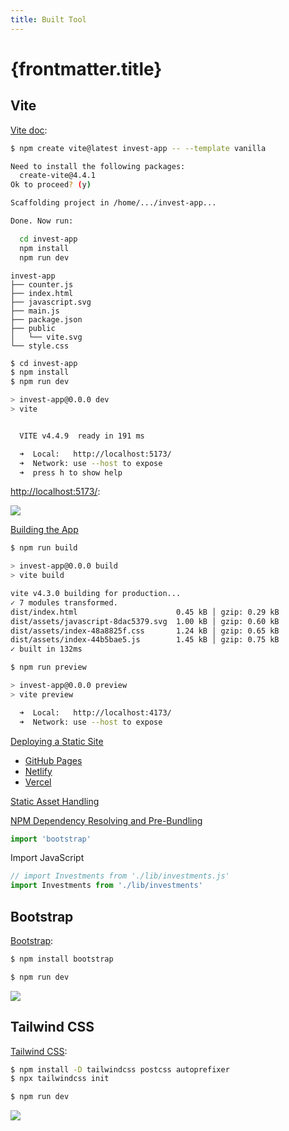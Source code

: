 ```yaml
---
title: Built Tool
---
```



# {frontmatter.title}

## Vite

[Vite doc](https://vitejs.dev/guide/):

```bash
$ npm create vite@latest invest-app -- --template vanilla

Need to install the following packages:
  create-vite@4.4.1
Ok to proceed? (y)

Scaffolding project in /home/.../invest-app...

Done. Now run:

  cd invest-app
  npm install
  npm run dev
```

```text title="Arquivos"
invest-app
├── counter.js
├── index.html
├── javascript.svg
├── main.js
├── package.json
├── public
│   └── vite.svg
└── style.css
```

```bash
$ cd invest-app
$ npm install
$ npm run dev

> invest-app@0.0.0 dev
> vite


  VITE v4.4.9  ready in 191 ms

  ➜  Local:   http://localhost:5173/
  ➜  Network: use --host to expose
  ➜  press h to show help
```

<CodeTree src="/codes/package/vite/invest-app/" />

[http://localhost:5173/](http://localhost:5173/):

![](/ls/imgs/package/vite/vite-hello.png)

[Building the App](https://vitejs.dev/guide/static-deploy.html#building-the-app)

```bash
$ npm run build

> invest-app@0.0.0 build
> vite build

vite v4.3.0 building for production...
✓ 7 modules transformed.
dist/index.html                      0.45 kB │ gzip: 0.29 kB
dist/assets/javascript-8dac5379.svg  1.00 kB │ gzip: 0.60 kB
dist/assets/index-48a8825f.css       1.24 kB │ gzip: 0.65 kB
dist/assets/index-44b5bae5.js        1.45 kB │ gzip: 0.75 kB
✓ built in 132ms

$ npm run preview

> invest-app@0.0.0 preview
> vite preview

  ➜  Local:   http://localhost:4173/
  ➜  Network: use --host to expose
```

[Deploying a Static Site](https://vitejs.dev/guide/static-deploy.html)

- [GitHub Pages](https://vitejs.dev/guide/static-deploy.html#github-pages)
- [Netlify](https://vitejs.dev/guide/static-deploy.html#netlify)
- [Vercel](https://vitejs.dev/guide/static-deploy.html#vercel)


[Static Asset Handling](https://vitejs.dev/guide/assets.html)

<CodePreview src="/codes/package/vite/invest-app/main.js" />

[NPM Dependency Resolving and Pre-Bundling](https://vitejs.dev/guide/features.html#npm-dependency-resolving-and-pre-bundling)

```js
import 'bootstrap'
```

Import JavaScript

```js
// import Investments from './lib/investments.js'
import Investments from './lib/investments'
```

## Bootstrap

[Bootstrap](https://getbootstrap.com/docs/5.3/getting-started/download/#npm):

```bash
$ npm install bootstrap
```

<CodeTree src="/codes/package/bootstrap/invest-app/" />

<CodePreview src="/codes/package/bootstrap/invest-app/index.html" />

<CodePreview src="/codes/package/bootstrap/invest-app/js/main.js" />

<CodePreview src="/codes/package/bootstrap/invest-app/js/components/InvestmentCard.js" />

```bash
$ npm run dev
```

![](/ls/imgs/package/vite/bootstrap-invest-app.png)


## Tailwind CSS

[Tailwind CSS](https://tailwindcss.com/docs/installation/using-postcss):

```bash
$ npm install -D tailwindcss postcss autoprefixer
$ npx tailwindcss init
```

<CodeTree src="/codes/package/tailwind-css/invest-app/" />

<CodePreview src="/codes/package/tailwind-css/invest-app/postcss.config.js" />

<CodePreview src="/codes/package/tailwind-css/invest-app/tailwind.config.js" />

<CodePreview src="/codes/package/tailwind-css/invest-app/css/style.css" />

<CodePreview src="/codes/package/tailwind-css/invest-app/js/main.js" />

<CodePreview src="/codes/package/tailwind-css/invest-app/index.html" />

<CodePreview src="/codes/package/tailwind-css/invest-app/js/components/InvestmentCard.js" />

```bash
$ npm run dev
```

![](/ls/imgs/package/vite/tailwindcss-invest-app.png)
